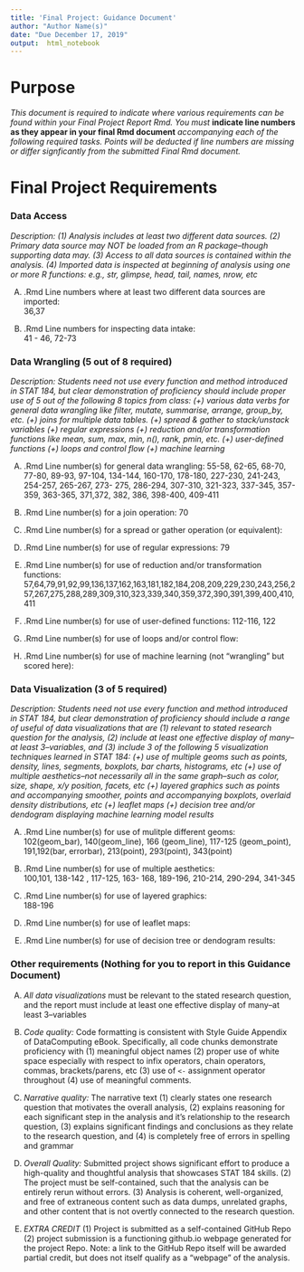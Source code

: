 ```yaml
---
title: 'Final Project: Guidance Document'
author: "Author Name(s)"
date: "Due December 17, 2019"
output:  html_notebook
---
```


# Purpose

*This document is required to indicate where various requirements can be found within your Final Project Report Rmd.  You must* **indicate line numbers as they appear in your final Rmd document** *accompanying each of the following required tasks. Points will be deducted if line numbers are missing or differ signficantly from the submitted Final Rmd document.*  


# Final Project Requirements


### Data Access

*Description: (1) Analysis includes at least two different data sources. (2) Primary data source may NOT be loaded from an R package--though supporting data may. (3) Access to all data sources is contained within the analysis. (4) Imported data is inspected at beginning of analysis using one or more R functions: e.g., str, glimpse, head, tail, names, nrow, etc*

(A) .Rmd Line numbers where at least two different data sources are imported:  
36,37

(B) .Rmd Line numbers for inspecting data intake:  
41 - 46,  72-73

### Data Wrangling (5 out of 8 required)

*Description: Students need not use every function and method introduced in STAT 184, but clear demonstration of proficiency should include proper use of 5 out of the following 8 topics from class: (+) various data verbs for general data wrangling like filter, mutate, summarise, arrange, group_by, etc. (+) joins for multiple data tables. (+) spread & gather to stack/unstack variables (+) regular expressions (+) reduction and/or transformation functions like mean, sum, max, min, n(), rank, pmin, etc. (+) user-defined functions (+) loops and control flow (+) machine learning*


(A) .Rmd Line number(s) for general data wrangling: 
55-58, 62-65, 68-70, 77-80, 89-93, 97-104, 134-144, 160-170, 178-180, 227-230, 241-243, 254-257, 265-267, 273- 275, 286-294, 307-310, 321-323, 337-345, 357-359, 363-365, 371,372, 382, 386, 398-400, 409-411

(B) .Rmd Line number(s) for a join operation: 
70

(C) .Rmd Line number(s) for a spread or gather operation (or equivalent):


(D) .Rmd Line number(s) for use of regular expressions: 
79

(E) .Rmd Line number(s) for use of reduction and/or transformation functions: 
57,64,79,91,92,99,136,137,162,163,181,182,184,208,209,229,230,243,256,257,267,275,288,289,309,310,323,339,340,359,372,390,391,399,400,410,411

(F) .Rmd Line number(s) for use of user-defined functions: 
112-116, 122

(G) .Rmd Line number(s) for use of loops and/or control flow: 


(H) .Rmd Line number(s) for use of machine learning (not "wrangling" but scored here): 



### Data Visualization (3 of 5 required)

*Description: Students need not use every function and method introduced in STAT 184, but clear demonstration of proficiency should include a range of useful of data visualizations that are (1) relevant to stated research question for the analysis, (2) include at least one effective display of many--at least 3--variables, and (3) include 3 of the following 5 visualization techniques learned in STAT 184: (+) use of multiple geoms such as points, density, lines, segments, boxplots, bar charts, histograms, etc (+) use of multiple aesthetics--not necessarily all in the same graph--such as color, size, shape, x/y position, facets, etc (+) layered graphics such as points and accompanying smoother, points and accompanying boxplots, overlaid density distributions, etc (+) leaflet maps (+) decision tree and/or dendogram displaying machine learning model results*


(A) .Rmd Line number(s) for use of mulitple different geoms:  
102(geom_bar), 140(geom_line), 166 (geom_line), 117-125 (geom_point), 191,192(bar, errorbar), 213(point), 293(point), 343(point)

(B) .Rmd Line number(s) for use of multiple aesthetics:  
100,101, 138-142 , 117-125, 163- 168, 189-196, 210-214, 290-294, 341-345

(C) .Rmd Line number(s) for use of layered graphics:  
188-196

(D) .Rmd Line number(s) for use of leaflet maps:  


(E) .Rmd Line number(s) for use of decision tree or dendogram results:    




### Other requirements (Nothing for you to report in this Guidance Document)

(A) *All data visualizations* must be relevant to the stated research question, and the report must include at least one effective display of many--at least 3--variables 

(B) *Code quality:* Code formatting is consistent with Style Guide Appendix of DataComputing eBook. Specifically, all code chunks demonstrate proficiency with (1) meaningful object names (2) proper use of white space especially with respect to infix operators, chain operators, commas, brackets/parens, etc (3) use of `<-` assignment operator throughout (4) use of meaningful comments.

(C) *Narrative quality:* The narrative text (1) clearly states one research question that motivates the overall analysis, (2) explains reasoning for each significant step in the analysis and it's relationship to the research question, (3) explains significant findings and conclusions as they relate to the research question, and (4) is completely free of errors in spelling and grammar

(D) *Overall Quality:* Submitted project shows significant effort to produce a high-quality and thoughtful analysis that showcases STAT 184 skills. (2) The project must be self-contained, such that the analysis can be entirely rerun without errors. (3) Analysis is coherent, well-organized, and free of extraneous content such as data dumps, unrelated graphs, and other content that is not overtly connected to the research question.

(E) *EXTRA CREDIT* (1) Project is submitted as a self-contained GitHub Repo (2) project submission is a functioning github.io webpage generated for the project Repo. Note: a link to the GitHub Repo itself will be awarded partial credit, but does not itself qualify as a "webpage" of the analysis.



